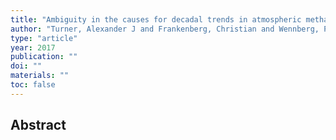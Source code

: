 ```yaml
---
title: "Ambiguity in the causes for decadal trends in atmospheric methane and hydroxyl. PNAS"
author: "Turner, Alexander J and Frankenberg, Christian and Wennberg, Paul O and Jacob, Daniel J"
type: "article"
year: 2017
publication: ""
doi: ""
materials: ""
toc: false
---
```


## Abstract

